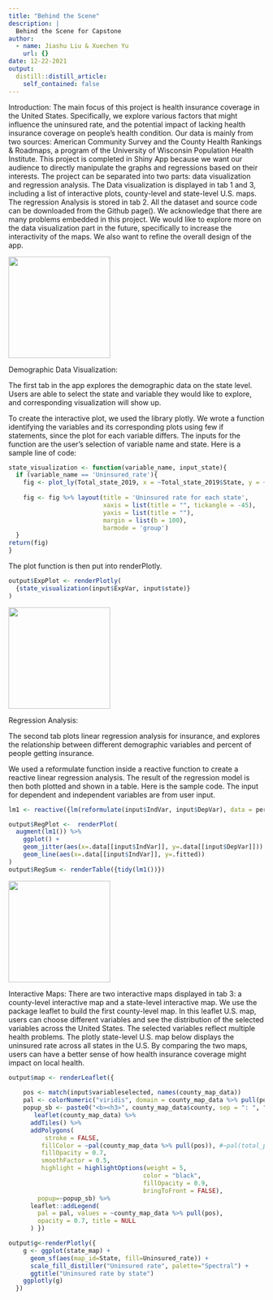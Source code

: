 ```yaml
---
title: "Behind the Scene"
description: |
  Behind the Scene for Capstone
author:
  - name: Jiashu Liu & Xuechen Yu
    url: {}
date: 12-22-2021
output:
  distill::distill_article:
    self_contained: false
---
```


Introduction:
The main focus of this project is health insurance coverage in the United States. Specifically, we explore various factors that might influence the uninsured rate, and the potential impact of lacking health insurance coverage on people’s health condition. Our data is mainly from two sources: American Community Survey and the County Health Rankings & Roadmaps, a program of the University of Wisconsin Population Health Institute. This project is completed in Shiny App because we want our audience to directly manipulate the graphs and regressions based on their interests.  The project can be separated into two parts: data visualization and regression analysis. The Data visualization is displayed in tab 1 and 3,  including a list of interactive plots, county-level and state-level U.S. maps. The regression Analysis is stored in tab 2. All the dataset and source code can be downloaded from the Github page(). 
We acknowledge that there are many problems embedded in this project. We would like to explore more on the data visualization part in the future, specifically to increase the interactivity of the maps. We also want to refine the overall design of the app. 

![](Data Visualization.png){width=200}

Demographic Data Visualization:  

The first tab in the app explores the demographic data on the state level. Users are able to select the state and variable they would like to explore, and corresponding visualization will show up. 

To create the interactive plot, we used the library plotly. We wrote a function identifying the variables and its corresponding plots using few if statements, since the plot for each variable differs. The inputs for the function are the user's selection of variable name and state. Here is a sample line of code:

```r
state_visualization <- function(variable_name, input_state){
  if (variable_name == 'Uninsured_rate'){
    fig <- plot_ly(Total_state_2019, x = ~Total_state_2019$State, y = ~Total_state_2019$Uninsured_rate, type = 'bar', name = 'Uninsured rate', marker = list(color = 'rgb(49,130,189)'))
    
    fig <- fig %>% layout(title = 'Uninsured rate for each state',
                          xaxis = list(title = "", tickangle = -45),
                          yaxis = list(title = ""),
                          margin = list(b = 100),
                          barmode = 'group')
  }
return(fig)
}
```



The plot function is then put into renderPlotly. 

```r
output$ExpPlot <- renderPlotly(
  {state_visualization(input$ExpVar, input$state)}
)
```

![](Regression Analysis.png){width=200}

Regression Analysis: 

The second tab plots linear regression analysis for insurance, and explores the relationship between different demographic variables and percent of people getting insurance.

We used a reformulate function inside a reactive function to create a reactive linear regression analysis. The result of the regression model is then both plotted and shown in a table. Here is the sample code. The input for dependent and independent variables are from user input. 

```r
lm1 <- reactive({lm(reformulate(input$IndVar, input$DepVar), data = percent)})

output$RegPlot <-  renderPlot(
  augment(lm1()) %>% 
    ggplot() +
    geom_jitter(aes(x=.data[[input$IndVar]], y=.data[[input$DepVar]])) +
    geom_line(aes(x=.data[[input$IndVar]], y=.fitted))
)
output$RegSum <- renderTable({tidy(lm1())})
```

![](Map.png){width=200}

Interactive Maps:
There are two interactive maps displayed in tab 3: a county-level interactive map and a state-level interactive map. We use the package leaflet to build the first county-level map. In this leaflet U.S. map,  users can choose different variables and see the distribution of the selected variables across the United States. The selected variables reflect multiple health problems. The plotly state-level U.S. map below displays the uninsured rate across all states in the U.S. By comparing the two maps, users can have a better sense of how health insurance coverage might impact on local health. 

```r
output$map <- renderLeaflet({
   
    pos <- match(input$variableselected, names(county_map_data))    
    pal <- colorNumeric("viridis", domain = county_map_data %>% pull(pos))
    popup_sb <- paste0("<b><h3>", county_map_data$county, sep = ": ", "</h3></b>", as.character(county_map_data %>% pull(pos)))
       leaflet(county_map_data) %>% 
      addTiles() %>% 
      addPolygons(
          stroke = FALSE, 
         fillColor = ~pal(county_map_data %>% pull(pos)), #~pal(total_population),
         fillOpacity = 0.7, 
         smoothFactor = 0.5, 
         highlight = highlightOptions(weight = 5, 
                                     color = "black",
                                     fillOpacity = 0.9,
                                     bringToFront = FALSE),
        popup=~popup_sb) %>% 
      leaflet::addLegend(
        pal = pal, values = ~county_map_data %>% pull(pos),
        opacity = 0.7, title = NULL
      ) })

output$g<-renderPlotly({
    g <- ggplot(state_map) +
      geom_sf(aes(map_id=State, fill=Uninsured_rate)) +
      scale_fill_distiller("Uninsured rate", palette="Spectral") +
      ggtitle("Uninsured rate by state")
    ggplotly(g)
  })
  

```

